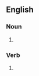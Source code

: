 {{also|Xeroxes}}

==English==

===Noun===
{{head|en|noun plural form}}

# {{plural of|xerox|lang=en}}

===Verb===
{{head|en|verb form}}

# {{en-third-person singular of|xerox}}